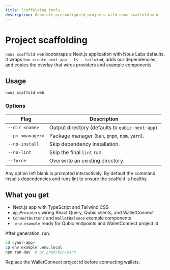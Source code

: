 ```yaml
---
title: Scaffolding tools
description: Generate preconfigured projects with nous scaffold web.
---
```


# Project scaffolding

`nous scaffold web` bootstraps a Next.js application with Nous Labs defaults. It wraps `bun create next-app --ts --tailwind`, adds our dependencies, and copies the overlay that wires providers and example components.

## Usage

```bash
nous scaffold web
```

### Options

| Flag | Description |
| --- | --- |
| `--dir <name>` | Output directory (defaults to `qubic-next-app`). |
| `--pm <manager>` | Package manager (`bun`, `pnpm`, `npm`, `yarn`). |
| `--no-install` | Skip dependency installation. |
| `--no-lint` | Skip the final `lint` run. |
| `--force` | Overwrite an existing directory. |

Any option left blank is prompted interactively. By default the command installs dependencies and runs lint to ensure the scaffold is healthy.

## What you get

- Next.js app with TypeScript and Tailwind CSS
- `AppProviders` wiring React Query, Qubic clients, and WalletConnect
- `ConnectButtons` and `WalletBalance` example components
- `.env.example` ready for Qubic endpoints and WalletConnect project id

After generation, run:

```bash
cd <your-app>
cp env.example .env.local
npm run dev  # or pnpm/bun/yarn
```

Replace the WalletConnect project id before connecting wallets.
